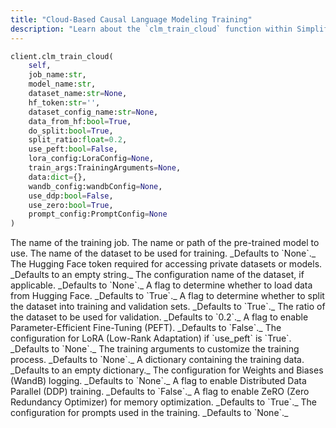 ```yaml
---
title: "Cloud-Based Causal Language Modeling Training"
description: "Learn about the `clm_train_cloud` function within Simplifine's Train Engine for training models in the cloud"
---
```


```python
client.clm_train_cloud(
    self, 
    job_name:str,
    model_name:str, 
    dataset_name:str=None, 
    hf_token:str='', 
    dataset_config_name:str=None, 
    data_from_hf:bool=True,
    do_split:bool=True, 
    split_ratio:float=0.2, 
    use_peft:bool=False, 
    lora_config:LoraConfig=None, 
    train_args:TrainingArguments=None, 
    data:dict={}, 
    wandb_config:wandbConfig=None, 
    use_ddp:bool=False, 
    use_zero:bool=True, 
    prompt_config:PromptConfig=None
)
```

<ParamField path="job_name" type="string" required="true">
  The name of the training job.
</ParamField>
<ParamField path="model_name" type="string" required="true">
  The name or path of the pre-trained model to use.
</ParamField>
<ParamField path="dataset_name" type="string">
  The name of the dataset to be used for training. _Defaults to `None`._
</ParamField>
<ParamField path="hf_token" type="string">
  The Hugging Face token required for accessing private datasets or models. _Defaults to an empty string._
</ParamField>
<ParamField path="dataset_config_name" type="string">
  The configuration name of the dataset, if applicable. _Defaults to `None`._
</ParamField>
<ParamField path="data_from_hf" type="boolean">
  A flag to determine whether to load data from Hugging Face. _Defaults to `True`._
</ParamField>
<ParamField path="do_split" type="boolean">
  A flag to determine whether to split the dataset into training and validation sets. _Defaults to `True`._
</ParamField>
<ParamField path="split_ratio" type="float">
  The ratio of the dataset to be used for validation. _Defaults to `0.2`._
</ParamField>
<ParamField path="use_peft" type="boolean">
  A flag to enable Parameter-Efficient Fine-Tuning (PEFT). _Defaults to `False`._
</ParamField>
<ParamField path="lora_config" type="LoraConfig">
  The configuration for LoRA (Low-Rank Adaptation) if `use_peft` is `True`. _Defaults to `None`._
</ParamField>
<ParamField path="train_args" type="TrainingArguments">
  The training arguments to customize the training process. _Defaults to `None`._
</ParamField>
<ParamField path="data" type="dict">
  A dictionary containing the training data. _Defaults to an empty dictionary._
</ParamField>
<ParamField path="wandb_config" type="wandbConfig">
  The configuration for Weights and Biases (WandB) logging. _Defaults to `None`._
</ParamField>
<ParamField path="use_ddp" type="boolean">
  A flag to enable Distributed Data Parallel (DDP) training. _Defaults to `False`._
</ParamField>
<ParamField path="use_zero" type="boolean">
  A flag to enable ZeRO (Zero Redundancy Optimizer) for memory optimization. _Defaults to `True`._
</ParamField>
<ParamField path="prompt_config" type="PromptConfig">
  The configuration for prompts used in the training. _Defaults to `None`._
</ParamField>
